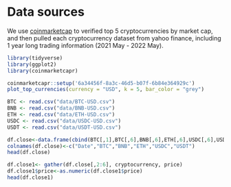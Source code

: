 # Data sources

We use [coinmarketcap](https://coinmarketcap.com) to verified top 5 cryptocurrencies by market cap, and then pulled each cryptocurrency dataset from yahoo finance, including 1 year long trading information (2021 May - 2022 May).

```r
library(tidyverse)
library(ggplot2)
library(coinmarketcapr)
```

```r
coinmarketcapr::setup('6a34456f-8a3c-46d5-b07f-6b84e364929c')
plot_top_currencies(currency = "USD", k = 5, bar_color = "grey")
```

```r
BTC <- read.csv("data/BTC-USD.csv")
BNB <- read.csv("data/BNB-USD.csv")
ETH <- read.csv("data/ETH-USD.csv")
USDC <- read.csv("data/USDC-USD.csv")
USDT <- read.csv("data/USDT-USD.csv")
```

```r
df.close<-data.frame(cbind(BTC[,1],BTC[,6],BNB[,6],ETH[,6],USDC[,6],USDT[,6]))
colnames(df.close)<-c("Date","BTC","BNB","ETH","USDC","USDT")
head(df.close)
```
```r
df.close1<- gather(df.close[,2:6], cryptocurrency, price)
df.close1$price<-as.numeric(df.close1$price)
head(df.close1)
```


